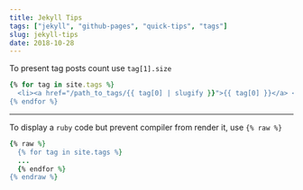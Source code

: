 ```yaml
---
title: Jekyll Tips
tags: ["jekyll", "github-pages", "quick-tips", "tags"]
slug: jekyll-tips
date: 2018-10-28
---
```


To present tag posts count use `tag[1].size`

```ruby
{% for tag in site.tags %}
  <li><a href="/path_to_tags/{{ tag[0] | slugify }}">{{ tag[0] }}</a> <{{tag[1].size}}></li>
{% endfor %}
```

<hr />

To display a `ruby` code but prevent compiler from render it, use `{% raw %}`


```ruby
{% raw %}
  {% for tag in site.tags %}
  ...
  {% endfor %}
{% endraw %}
```
